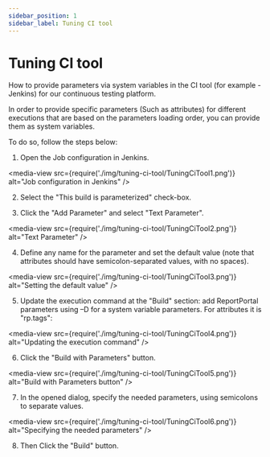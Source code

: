 ```yaml
---
sidebar_position: 1
sidebar_label: Tuning CI tool
---
```


# Tuning CI tool

How to provide parameters via system variables in the CI tool (for example - Jenkins) for our continuous testing platform.

In order to provide specific parameters (Such as attributes) for different
executions that are based on the parameters loading order, you can provide them as system
variables.

To do so, follow the steps below:

1. Open the Job configuration in Jenkins.  

<media-view src={require('./img/tuning-ci-tool/TuningCiTool1.png')} alt="Job configuration in Jenkins" />

2. Select the "This build is parameterized" check-box.

3. Click the "Add Parameter" and select "Text Parameter".  

<media-view src={require('./img/tuning-ci-tool/TuningCiTool2.png')} alt="Text Parameter" />

4. Define any name for the parameter and set the default value (note that attributes should have semicolon-separated values, with no spaces).

<media-view src={require('./img/tuning-ci-tool/TuningCiTool3.png')} alt="Setting the default value" />

5. Update the execution command at the "Build" section: add ReportPortal parameters using –D for a system variable parameters. For attributes it is "rp.tags":

<media-view src={require('./img/tuning-ci-tool/TuningCiTool4.png')} alt="Updating the execution command" />

6. Click the "Build with Parameters" button.

<media-view src={require('./img/tuning-ci-tool/TuningCiTool5.png')} alt="Build with Parameters button" />

7. In the opened dialog, specify the needed parameters, using semicolons to separate values.  

<media-view src={require('./img/tuning-ci-tool/TuningCiTool6.png')} alt="Specifying the needed parameters" />

8. Then Click the "Build" button.
